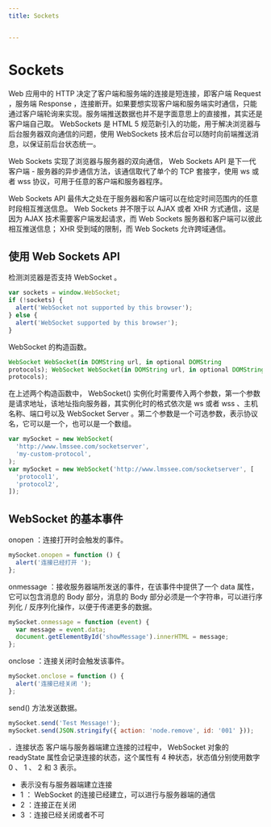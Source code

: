 ```yaml
---
title: Sockets


---
```


# Sockets

Web 应用中的 HTTP 决定了客户端和服务端的连接是短连接，即客户端 Request ，服务端 Response
，连接断开。如果要想实现客户端和服务端实时通信，只能通过客户端轮询来实现。服务端推送数据也并不是字面意思上的直接推，其实还是客户端自己取。 WebSockets 是 HTML 5
规范新引入的功能，用于解决浏览器与后台服务器双向通信的问题，使用 WebSockets 技术后台可以随时向前端推送消息，以保证前后台状态统一。

Web Sockets 实现了浏览器与服务器的双向通信， Web Sockets API 是下一代客户端 - 服务器的异步通信方法，该通信取代了单个的 TCP 套接字，使用 ws 或者 wss
协议，可用于任意的客户端和服务器程序。

Web Sockets API 最伟大之处在于服务器和客户端可以在给定时间范围内的任意时段相互推送信息。 Web Sockets 并不限于以 AJAX 或者 XHR 方式通信，这是因为 AJAX 技术需要客户端发起请求，而
Web Sockets 服务器和客户端可以彼此相互推送信息； XHR 受到域的限制，而 Web Sockets 允许跨域通信。

## 使用 Web Sockets API

检测浏览器是否支持 WebSocket 。

```js
var sockets = window.WebSocket;
if (!sockets) {
  alert('WebSocket not supported by this browser');
} else {
  alert('WebSocket supported by this browser');
}
```

WebSocket 的构造函数。

```js
WebSocket WebSocket(in DOMString url, in optional DOMString
protocols); WebSocket WebSocket(in DOMString url, in optional DOMString[]
protocols);
```

在上述两个构造函数中， WebSocket() 实例化时需要传入两个参数，第一个参数是请求地址，该地址指向服务器，其实例化时的格式依次是 ws 或者 wss 、主机名称、端口号以及 WebSocket Server
。第二个参数是一个可选参数，表示协议名，它可以是一个，也可以是一个数组。

```js
var mySocket = new WebSocket(
  'http://www.lmssee.com/socketserver',
  'my-custom-protocol',
);
var mySocket = new WebSocket('http://www.lmssee.com/socketserver', [
  'protocol1',
  'protocol2',
]);
```

## WebSocket 的基本事件

onopen ：连接打开时会触发的事件。

```js
mySocket.onopen = function () {
  alert('连接已经打开 ');
};
```

onmessage ：接收服务器端所发送的事件，在该事件中提供了一个 data 属性，它可以包含消息的 Body 部分，消息的 Body 部分必须是一个字符串，可以进行序列化 / 反序列化操作，以便于传递更多的数据。

```js
mySocket.onmessage = function (event) {
  var message = event.data;
  document.getElementById('showMessage').innerHTML = message;
};
```

onclose ：连接关闭时会触发该事件。

```js
mySocket.onclose = function () {
  alert('连接已经关闭 ');
};
```

send() 方法发送数据。

```js
mySocket.send('Test Message!');
mySocket.send(JSON.stringify({ action: 'node.remove', id: '001' }));
```

．连接状态 客户端与服务器端建立连接的过程中， WebSocket 对象的 readyState 属性会记录连接的状态，这个属性有 4 种状态，状态值分别使用数字 0 、 1 、 2 和 3 表示。

- 表示没有与服务器端建立连接
- 1 ： WebSocket 的连接已经建立，可以进行与服务器端的通信
- 2 ：连接正在关闭
- 3 ：连接已经关闭或者不可

            